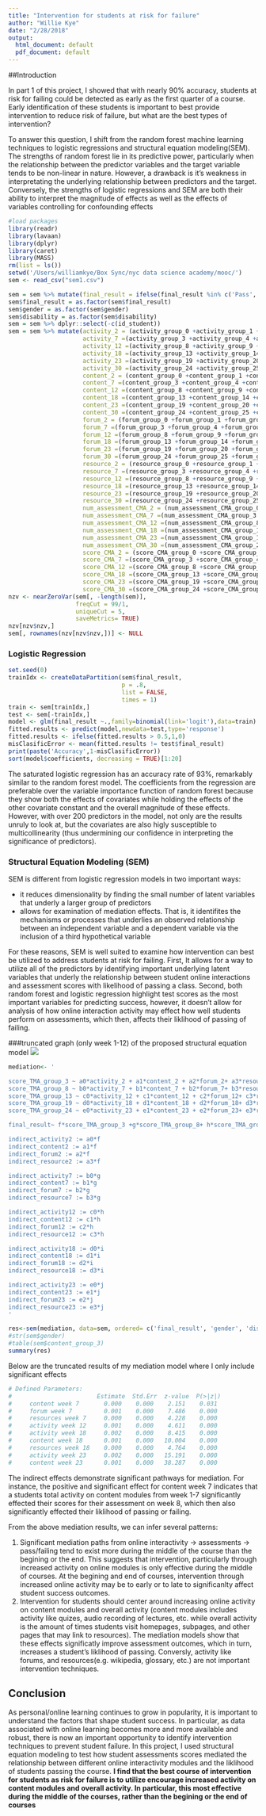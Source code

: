 ```yaml
---
title: "Intervention for students at risk for failure"
author: "Willie Kye"
date: "2/28/2018"
output:
  html_document: default
  pdf_document: default
---
```


##Introduction

In part 1 of this project, I showed that with nearly 90% accuracy, students at risk for failing could be detected as early as the first quarter of a course. Early identification of these students is important to best provide intervention to reduce risk of failure, but what are the best types of intervention?

To answer this question, I shift from the random forest machine learning techniques to logistic regressions and structural equation modeling(SEM). The strengths of random forest lie in its predictive power, particularly when the relationship between the predictor variables and the target variable tends to be non-linear in nature. However, a drawback is it's weakness in interpretating the underlying relationship between predictors and the target. Conversely, the strengths of logistic regressions and SEM are both their ability to interpret the magnitude of effects as well as the effects of variables controlling for confounding effects


```r
#load packages
library(readr)
library(lavaan)
library(dplyr)
library(caret)
library(MASS)
rm(list = ls())
setwd('/Users/williamkye/Box Sync/nyc data science academy/mooc/')
sem <- read_csv("sem1.csv")

```

```r
sem = sem %>% mutate(final_result = ifelse(final_result %in% c('Pass', 'Distinction'), 1,0))
sem$final_result = as.factor(sem$final_result)
sem$gender = as.factor(sem$gender)
sem$disability = as.factor(sem$disability)
sem = sem %>% dplyr::select(-c(id_student))
sem = sem %>% mutate(activity_2 = (activity_group_0 +activity_group_1 +activity_group_2),
                     activity_7 =(activity_group_3 +activity_group_4 +activity_group_5 +activity_group_6+activity_group_7 ),
                     activity_12 =(activity_group_8 +activity_group_9 +activity_group_10 +activity_group_11+activity_group_12 ),
                     activity_18 =(activity_group_13 +activity_group_14 +activity_group_15 +activity_group_16+activity_group_17 +activity_group_18 ),
                     activity_23 =(activity_group_19 +activity_group_20 +activity_group_21 +activity_group_22+activity_group_23),
                     activity_30 =(activity_group_24 +activity_group_25 +activity_group_26 +activity_group_27+activity_group_28 +activity_group_29 +activity_group_30),
                     content_2 = (content_group_0 +content_group_1 +content_group_2),
                     content_7 =(content_group_3 +content_group_4 +content_group_5 +content_group_6+content_group_7 ),
                     content_12 =(content_group_8 +content_group_9 +content_group_10 +content_group_11+content_group_12 ),
                     content_18 =(content_group_13 +content_group_14 +content_group_15 +content_group_16+content_group_17 +content_group_18 ),
                     content_23 =(content_group_19 +content_group_20 +content_group_21 +content_group_22+content_group_23),
                     content_30 =(content_group_24 +content_group_25 +content_group_26 +content_group_27+content_group_28 +content_group_29 +content_group_30),
                     forum_2 = (forum_group_0 +forum_group_1 +forum_group_2),
                     forum_7 =(forum_group_3 +forum_group_4 +forum_group_5 +forum_group_6+forum_group_7 ),
                     forum_12 =(forum_group_8 +forum_group_9 +forum_group_10 +forum_group_11+forum_group_12 ),
                     forum_18 =(forum_group_13 +forum_group_14 +forum_group_15 +forum_group_16+forum_group_17 +forum_group_18 ),
                     forum_23 =(forum_group_19 +forum_group_20 +forum_group_21 +forum_group_22+forum_group_23),
                     forum_30 =(forum_group_24 +forum_group_25 +forum_group_26 +forum_group_27+forum_group_28 +forum_group_29+ forum_group_30), 
                     resource_2 = (resource_group_0 +resource_group_1 +resource_group_2),
                     resource_7 =(resource_group_3 +resource_group_4 +resource_group_5 +resource_group_6+resource_group_7 ),
                     resource_12 =(resource_group_8 +resource_group_9 +resource_group_10 +resource_group_11+resource_group_12 ),
                     resource_18 =(resource_group_13 +resource_group_14 +resource_group_15 +resource_group_16+resource_group_17 +resource_group_18 ),
                     resource_23 =(resource_group_19 +resource_group_20 +resource_group_21 +resource_group_22+resource_group_23),
                     resource_30 =(resource_group_24 +resource_group_25 +resource_group_26 +resource_group_27+resource_group_28 +resource_group_29+ resource_group_30),
                     num_assessment_CMA_2 = (num_assessment_CMA_group_0 +num_assessment_CMA_group_1 +num_assessment_CMA_group_2),
                     num_assessment_CMA_7 =(num_assessment_CMA_group_3 +num_assessment_CMA_group_4 +num_assessment_CMA_group_5 +num_assessment_CMA_group_6+num_assessment_CMA_group_7 ),
                     num_assessment_CMA_12 =(num_assessment_CMA_group_8 +num_assessment_CMA_group_9 +num_assessment_CMA_group_10 +num_assessment_CMA_group_11+num_assessment_CMA_group_12 ),
                     num_assessment_CMA_18 =(num_assessment_CMA_group_13 +num_assessment_CMA_group_14 +num_assessment_CMA_group_15 +num_assessment_CMA_group_16+num_assessment_CMA_group_17 +num_assessment_CMA_group_18 ),
                     num_assessment_CMA_23 =(num_assessment_CMA_group_19 +num_assessment_CMA_group_20 +num_assessment_CMA_group_21 +num_assessment_CMA_group_22+num_assessment_CMA_group_23),
                     num_assessment_CMA_30 =(num_assessment_CMA_group_24 +num_assessment_CMA_group_25 +num_assessment_CMA_group_26 +num_assessment_CMA_group_27+num_assessment_CMA_group_28 +num_assessment_CMA_group_29+ num_assessment_CMA_group_30),
                     score_CMA_2 = (score_CMA_group_0 +score_CMA_group_1 +score_CMA_group_2),
                     score_CMA_7 =(score_CMA_group_3 +score_CMA_group_4 +score_CMA_group_5 +score_CMA_group_6+score_CMA_group_7 ),
                     score_CMA_12 =(score_CMA_group_8 +score_CMA_group_9 +score_CMA_group_10 +score_CMA_group_11+score_CMA_group_12 ),
                     score_CMA_18 =(score_CMA_group_13 +score_CMA_group_14 +score_CMA_group_15 +score_CMA_group_16+score_CMA_group_17 +score_CMA_group_18 ),
                     score_CMA_23 =(score_CMA_group_19 +score_CMA_group_20 +score_CMA_group_21 +score_CMA_group_22+score_CMA_group_23),
                     score_CMA_30 =(score_CMA_group_24 +score_CMA_group_25 +score_CMA_group_26 +score_CMA_group_27+score_CMA_group_28 +score_CMA_group_29+ score_CMA_group_30))
nzv <- nearZeroVar(sem[, -length(sem)], 
                   freqCut = 99/1,
                   uniqueCut = 5,
                   saveMetrics= TRUE)
nzv[nzv$nzv,]
sem[, rownames(nzv[nzv$nzv,])] <- NULL
```

### Logistic Regression

```r
set.seed(0)
trainIdx <- createDataPartition(sem$final_result, 
                                p = .8,
                                list = FALSE,
                                times = 1)
train <- sem[trainIdx,]
test <- sem[-trainIdx,]
model <- glm(final_result ~.,family=binomial(link='logit'),data=train)
fitted.results <- predict(model,newdata=test,type='response')
fitted.results <- ifelse(fitted.results > 0.5,1,0)
misClasificError <- mean(fitted.results != test$final_result)
print(paste('Accuracy',1-misClasificError))
sort(model$coefficients, decreasing = TRUE)[1:20]

```

The saturated logistic regression has an accuracy rate of 93%, remarkably similar to the random forest model. The coefficients from the regression are preferable over the variable importance function of random forest because they show both the effects of covariates while holding the effects of the other covariate constant and the overall magnitude of these effects. However, with over 200 predictors in the model, not only are the results unruly to look at, but the covariates are also higly susceptible to multicollinearity (thus undermining our confidence in interpreting the significance of predictors).

### Structural Equation Modeling (SEM)

SEM is different from logistic regression models in two important ways:

* it reduces dimensionality by finding the small number of latent variables that underly a larger group of predictors
* allows for examination of mediation effects. That is, it identifites the mechanisms or processes that underlies an observed relationship between an independent variable and a dependent variable via the inclusion of a third hypothetical variable

For these reasons, SEM is well suited to examine how intervention can best be utilized to address students at risk for failing. First, It allows for a way to utilize all of the predictors by identifying important underlying latent variables that underly the relationship between student online interactions and assessment scores with likelihood of passing a class. Second, both random forest and logistic regression highlight test scores as the most important variables for predicting success, however, it doesn't allow for analysis of how online interaction activity may effect how well students perform on assessments, which then, affects their liklihood of passing of failing.


###truncated graph (only week 1-12) of the proposed structural equation model
![](sem_model_graph.png)




```r
mediation<- '

score_TMA_group_3 ~ a0*activity_2 + a1*content_2 + a2*forum_2+ a3*resource_2 
score_TMA_group_8 ~ b0*activity_7 + b1*content_7 + b2*forum_7+ b3*resource_7
score_TMA_group_13 ~ c0*activity_12 + c1*content_12 + c2*forum_12+ c3*resource_12
score_TMA_group_19 ~ d0*activity_18 + d1*content_18 + d2*forum_18+ d3*resource_18
score_TMA_group_24 ~ e0*activity_23 + e1*content_23 + e2*forum_23+ e3*resource_23

final_result~ f*score_TMA_group_3 +g*score_TMA_group_8+ h*score_TMA_group_13 +i*score_TMA_group_19 +j*score_TMA_group_24 + k*gender + l*imd_band + m*num_of_prev_attempts+n*studied_credits + o*disability

indirect_activity2 := a0*f
indirect_content2 := a1*f
indirect_forum2 := a2*f
indirect_resource2 := a3*f

indirect_activity7 := b0*g
indirect_content7 := b1*g
indirect_forum7 := b2*g
indirect_resource7 := b3*g

indirect_activity12 := c0*h
indirect_content12 := c1*h
indirect_forum12 := c2*h
indirect_resource12 := c3*h

indirect_activity18 := d0*i
indirect_content18 := d1*i
indirect_forum18 := d2*i
indirect_resource18 := d3*i

indirect_activity23 := e0*j
indirect_content23 := e1*j
indirect_forum23 := e2*j
indirect_resource23 := e3*j
'

res<-sem(mediation, data=sem, ordered= c('final_result', 'gender', 'disability'))
#str(sem$gender)
#table(sem$content_group_3)
summary(res)

```

Below are the truncated results of my mediation model where I only include significant effects
```r

# Defined Parameters:
#                        Estimate  Std.Err  z-value  P(>|z|)
#     content week 7       0.000    0.000    2.151    0.031
#     forum week 7         0.001    0.000    7.486    0.000
#     resources week 7     0.000    0.000    4.228    0.000
#     activity week 12     0.001    0.000    4.611    0.000
#     activity week 18     0.002    0.000    8.415    0.000
#     content week 18      0.001    0.000   10.004    0.000
#     resources week 18    0.000    0.000    4.764    0.000
#     activity week 23     0.002    0.000   15.191    0.000
#     content week 23      0.001    0.000   38.287    0.000

```
The indirect effects demonstrate significant pathways for mediation. For instance, the positive and significant effect for content week 7 indicates that a students total activity on content modules from week 1-7 significantly effected their scores for their assessment on week 8, which then also significantly effected their liklihood of passing or failing.

From the above mediation results, we can infer several patterns:

1. Significant mediation paths from online interactivity -> assessments -> pass/failing tend to exist more during the middle of the course than the begining or the end. This suggests that intervention, particularly through increased activity on online modules is only effective during the middle of courses. At the begining and end of courses, intervention through increased online activity may be to early or to late to significanlty affect student success outcomes.
2. Intervention for students should center around increasing online activity on content modules and overall activity (content modules includes activity like quizes, audio recording of lectures, etc. while overall activity is the amount of times students visit homepages, subpages, and other pages that may link to resources). The mediation models show that these effects significatly improve assessment outcomes, which in turn, increases a student's liklihood of passing. Conversly, activity like forums, and resources(e.g. wikipedia, glossary, etc.) are not important intervention techniques.

## Conclusion

As personal/online learning continues to grow in popularity, it is important to understand the factors that shape student success. In particular, as data associated with online learning becomes more and more available and robust, there is now an important opportunity to identify intervention techniques to prevent student failure. In this project, I used structural equation modeling to test how student assessments scores mediated the relationship between different online interactivity modules and the liklihood of students passing the course. **I find that the best course of intervention for students as risk for failure is to utilize encourage increased activity on content modules and overall activity. In particular, this most effective during the middle of the courses, rather than the begining or the end of courses**

